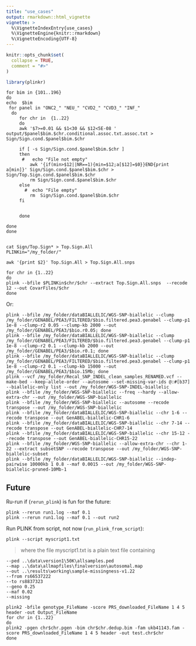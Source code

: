 ```yaml
---
title: "use_cases"
output: rmarkdown::html_vignette
vignette: >
  %\VignetteIndexEntry{use_cases}
  %\VignetteEngine{knitr::rmarkdown}
  %\VignetteEncoding{UTF-8}
---
```


```r
knitr::opts_chunk$set(
  collapse = TRUE,
  comment = "#>"
)
```

```r
library(plinkr)
```



```
for bim in {101..196}
do   
echo  $bim
 for panel in "ONC2_" "NEU_" "CVD2_" "CVD3_" "INF_"
  do
     for chr in  {1..22}
     do
	 awk '$7>=0.01 && $1<30 && $12<5E-08 ' output/$panel$bim.$chr.conditional.assoc.txt.assoc.txt > Sign/Sign.cond.$panel$bim.$chr

	 if [ -s Sign/Sign.cond.$panel$bim.$chr ]
	 then
	  #   echo "File not empty"
	     awk '{if(min>$12||NR==1){min=$12;a[$12]=$0}}END{print a[min]}' Sign/Sign.cond.$panel$bim.$chr > Sign/Top.Sign.cond.$panel$bim.$chr
	     rm Sign/Sign.cond.$panel$bim.$chr
	 else
	   #  echo "File empty"
	     rm  Sign/Sign.cond.$panel$bim.$chr
	 fi


     done 

done
done


cat Sign/Top.Sign* > Top.Sign.All
PLINKin="/my_folder/"

awk '{print $2}' Top.Sign.All > Top.Sign.All.snps

for chr in {1..22}
do
plink --bfile $PLINKin$chr/$chr --extract Top.Sign.All.snps  --recode 12 --out CovarFiles/$chr
done
```

Or:

```
plink --bfile /my_folder/dataBIALLELIC/WGS-SNP-biallelic --clump /my_folder/GENABEL/PEA3/FILTERED/$bio.filtered.pea3.genabel --clump-p1 1e-8 --clump-r2 0.05 --clump-kb 2000 --out /my_folder/GENABEL/PEA3/$bio.r0.05; done
plink --bfile /my_folder/dataBIALLELIC/WGS-SNP-biallelic --clump /my_folder/GENABEL/PEA3/FILTERED/$bio.filtered.pea3.genabel --clump-p1 1e-8 --clump-r2 0.1 --clump-kb 2000 --out /my_folder/GENABEL/PEA3/$bio.r0.1; done
plink --bfile /my_folder/dataBIALLELIC/WGS-SNP-biallelic --clump /my_folder/GENABEL/PEA3/FILTERED/$bio.filtered.pea3.genabel --clump-p1 1e-8 --clump-r2 0.1 --clump-kb 15000 --out /my_folder/GENABEL/PEA3/$bio.15Mb; done
plink --vcf /my_folder/Recal_SNP_INDEL_clean_samples_RENAMED.vcf --make-bed --keep-allele-order --autosome --set-missing-var-ids @:#[b37] --biallelic-only list --out /my_folder/WGS-SNP-INDEL-biallelic
plink --bfile /my_folder/WGS-SNP-biallelic --freq --hardy --allow-extra-chr --out /my_folder/WGS-SNP-biallelic
plink --bfile /my_folder/WGS-SNP-biallelic --autosome --recode transpose --out /my_folder/WGS-SNP-biallelic
plink --bfile /my_folder/dataBIALLELIC/WGS-SNP-biallelic --chr 1-6 --recode transpose --out GenABEL-biallelic-CHR1-6
plink --bfile /my_folder/dataBIALLELIC/WGS-SNP-biallelic --chr 7-14 --recode transpose --out GenABEL-biallelic-CHR7-14
plink --bfile /my_folder/dataBIALLELIC/WGS-SNP-biallelic --chr 15-12 --recode transpose --out GenABEL-biallelic-CHR15-22
plink --bfile /my_folder/WGS-SNP-biallelic --allow-extra-chr --chr 1-22 --extract subsetSNP --recode transpose --out /my_folder/WGS-SNP-biallelic-subset
plink --bfile /my_folder/dataBIALLELIC/WGS-SNP-biallelic --indep-pairwise 10000kb 1 0.8 --maf 0.0015 --out /my_folder/WGS-SNP-biallelic-pruned-10Mb-1
```

## Future

Ru-run if (`rerun_plink`) is fun for the future:

```
plink --rerun run1.log --maf 0.1
plink --rerun run1.log --maf 0.1 --out run2
```

Run PLINK from script, not now (`run_plink_from_script`):

```
plink --script myscript1.txt
```

> where the file myscript1.txt is a plain text file containing

```
--ped ..\data\version1\50K\allsamples.ped 
--map ..\data\allmapfiles\finalversion\autosomal.map 
--out ..\results\working\sample-missingness-v1.22
--from rs66537222
--to rs8837323 
--geno 0.25
--maf 0.02
--missing
```

```
plink2 -bfile genotype_FileName -score PRS_downloaded_FileName 1 4 5 header -out Output_FileName 
for chr in {1..22}
do 
plink2 -pgen chr$chr.pgen -bim chr$chr.dedup.bim -fam ukb41143.fam -score PRS_downloaded_FileName 1 4 5 header -out test.chr$chr 
done 
```
